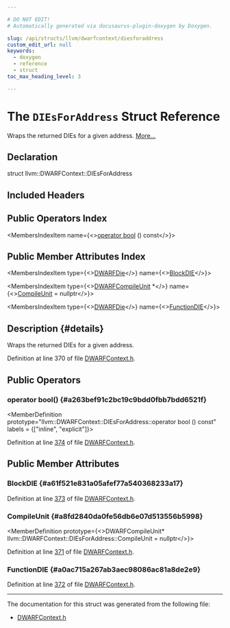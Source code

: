 ```yaml
---

# DO NOT EDIT!
# Automatically generated via docusaurus-plugin-doxygen by Doxygen.

slug: /api/structs/llvm/dwarfcontext/diesforaddress
custom_edit_url: null
keywords:
  - doxygen
  - reference
  - struct
toc_max_heading_level: 3

---
```





# The `DIEsForAddress` Struct Reference

<DoxygenPage pluginConfig={pluginConfig}>

Wraps the returned DIEs for a given address. <a href="#details">More...</a>

## Declaration

<CodeBlock>struct llvm::DWARFContext::DIEsForAddress</CodeBlock>

## Included Headers

<IncludesList>
<IncludesListItem
  filePath="llvm/DebugInfo/DWARF/DWARFContext.h"
  permalink="/docs/api/files/include/include/llvm/include/llvm/debuginfo/include/llvm/debuginfo/dwarf/dwarfcontext-h"
  isLocal="true" />
</IncludesList>

## Public Operators Index

<MembersIndex>

<MembersIndexItem
  name={<><a href="#a263bef91c2bc19c9bdd0fbb7bdd6521f">operator bool</a> () const</>}>
</MembersIndexItem>

</MembersIndex>

## Public Member Attributes Index

<MembersIndex>

<MembersIndexItem
  type={<><a href="/docs/api/classes/llvm/dwarfdie">DWARFDie</a></>}
  name={<><a href="#a61f521e831a05afef77a540368233a17">BlockDIE</a></>}>
</MembersIndexItem>

<MembersIndexItem
  type={<><a href="/docs/api/classes/llvm/dwarfcompileunit">DWARFCompileUnit</a> &#42;</>}
  name={<><a href="#a8fd2840da0fe56db6e07d513556b5998">CompileUnit</a> = nullptr</>}>
</MembersIndexItem>

<MembersIndexItem
  type={<><a href="/docs/api/classes/llvm/dwarfdie">DWARFDie</a></>}
  name={<><a href="#a0ac715a267ab3aec98086ac81a8de2e9">FunctionDIE</a></>}>
</MembersIndexItem>

</MembersIndex>

## Description {#details}

Wraps the returned DIEs for a given address.

Definition at line 370 of file <a href="/docs/api/files/include/include/llvm/include/llvm/debuginfo/include/llvm/debuginfo/dwarf/dwarfcontext-h">DWARFContext.h</a>.

<SectionDefinition>

## Public Operators

### operator bool() {#a263bef91c2bc19c9bdd0fbb7bdd6521f}

<MemberDefinition
  prototype="llvm::DWARFContext::DIEsForAddress::operator bool () const"
  labels = {["inline", "explicit"]}>

Definition at line <a href="/docs/api/files/include/include/llvm/include/llvm/debuginfo/include/llvm/debuginfo/dwarf/dwarfcontext-h/#l00374">374</a> of file <a href="/docs/api/files/include/include/llvm/include/llvm/debuginfo/include/llvm/debuginfo/dwarf/dwarfcontext-h">DWARFContext.h</a>.
</MemberDefinition>

</SectionDefinition>

<SectionDefinition>

## Public Member Attributes

### BlockDIE {#a61f521e831a05afef77a540368233a17}

<MemberDefinition
  prototype="DWARFDie llvm::DWARFContext::DIEsForAddress::BlockDIE">

Definition at line <a href="/docs/api/files/include/include/llvm/include/llvm/debuginfo/include/llvm/debuginfo/dwarf/dwarfcontext-h/#l00373">373</a> of file <a href="/docs/api/files/include/include/llvm/include/llvm/debuginfo/include/llvm/debuginfo/dwarf/dwarfcontext-h">DWARFContext.h</a>.
</MemberDefinition>

### CompileUnit {#a8fd2840da0fe56db6e07d513556b5998}

<MemberDefinition
  prototype={<>DWARFCompileUnit&#42; llvm::DWARFContext::DIEsForAddress::CompileUnit = nullptr</>}>

Definition at line <a href="/docs/api/files/include/include/llvm/include/llvm/debuginfo/include/llvm/debuginfo/dwarf/dwarfcontext-h/#l00371">371</a> of file <a href="/docs/api/files/include/include/llvm/include/llvm/debuginfo/include/llvm/debuginfo/dwarf/dwarfcontext-h">DWARFContext.h</a>.
</MemberDefinition>

### FunctionDIE {#a0ac715a267ab3aec98086ac81a8de2e9}

<MemberDefinition
  prototype="DWARFDie llvm::DWARFContext::DIEsForAddress::FunctionDIE">

Definition at line <a href="/docs/api/files/include/include/llvm/include/llvm/debuginfo/include/llvm/debuginfo/dwarf/dwarfcontext-h/#l00372">372</a> of file <a href="/docs/api/files/include/include/llvm/include/llvm/debuginfo/include/llvm/debuginfo/dwarf/dwarfcontext-h">DWARFContext.h</a>.
</MemberDefinition>

</SectionDefinition>

<hr/>

The documentation for this struct was generated from the following file:

<ul>
<li><a href="/docs/api/files/include/include/llvm/include/llvm/debuginfo/include/llvm/debuginfo/dwarf/dwarfcontext-h">DWARFContext.h</a></li>
</ul>

</DoxygenPage>
